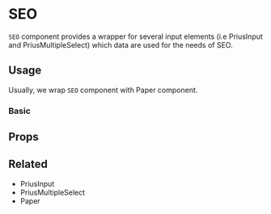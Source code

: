 

<Meta
  component={SEO}
  id="Components|SEO"
  title="Components|SEO"
/>

# SEO

`SEO` component provides a wrapper for several input elements (i.e <LinkTo kind="Components| PriusInput">PriusInput</LinkTo> and <LinkTo kind="Components| PriusMultipleSelect">PriusMultipleSelect</LinkTo>) which data are used for the needs of SEO.

## Usage

Usually, we wrap `SEO` component with <LinkTo kind="Components| Paper">Paper</LinkTo> component.

### Basic

<Preview>
  <Story name="Basic">
    <Paper padding="large">
      <SEO
        data={[
          {
            title: 'SEO',
            description: 'This is SEO stories',
            keywords: ['SEO', 'Prius'],
            language: 'ID',
          },
        ]}
        isSlugActive={true}
        slug="test-slug"
        placeholder="Masukkan slug"
      />
    </Paper>
  </Story>
</Preview>

## Props

<Props of={SEO} />

## Related

- <LinkTo kind="Components|PriusInput">PriusInput</LinkTo>
- <LinkTo kind="Components|PriusMultipleSelect">PriusMultipleSelect</LinkTo>
- <LinkTo kind="Components|Paper">Paper</LinkTo>
